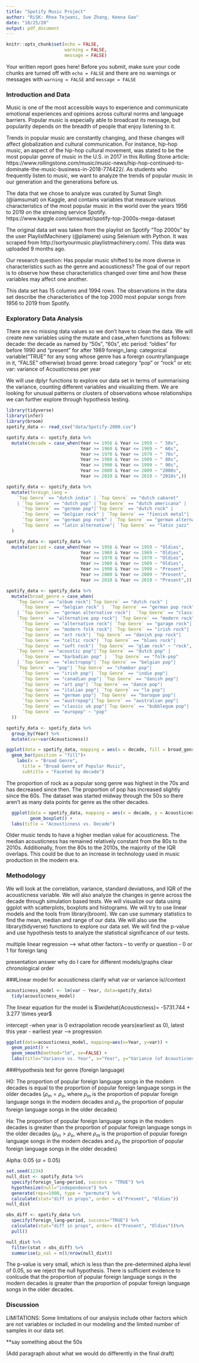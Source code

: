 ```yaml
---
title: "Spotify Music Project"
author: "RiSK: Rhea Tejwani, Sue Zhang, Keena Gao"
date: "10/25/20"
output: pdf_document
---
```


```r
knitr::opts_chunk$set(echo = FALSE, 
                      warning = FALSE, 
                      message = FALSE)
```

Your written report goes here! Before you submit, make sure your code chunks are turned off with `echo = FALSE` and there are no warnings or messages with `warning = FALSE` and `message = FALSE` 

### Introduction and Data

Music is one of the most accessible ways to experience and communicate emotional experiences and opinions across cultural norms and language barriers. Popular music is especially able to broadcast its message, but popularity depends on the breadth of people that enjoy listening to it. 

Trends in popular music are constantly changing, and these changes will affect globalization and cultural communication. For instance, hip-hop music, an aspect of the hip-hop cultural movement, was stated to be the most popular genre of music in the U.S. in 2017 in this Rolling Stone article: https://www.rollingstone.com/music/music-news/hip-hop-continued-to-dominate-the-music-business-in-2018-774422/. As students who frequently listen to music, we want to analyze the trends of popular music in our generation and the generations before us.

The data that we chose to analyze was curated by Sumat Singh (@iamsumat) on Kaggle, and contains variables that measure various characteristics of the most popular music in the world over the years 1956 to 2019 on the streaming service Spotify. https://www.kaggle.com/iamsumat/spotify-top-2000s-mega-dataset 

The original data set was taken from the playlist on Spotify "Top 2000s" by the user PlaylistMachinery (@plamere) using Selenium with Python. It was scraped from http://sortyourmusic.playlistmachinery.com/. This data was uploaded 9 months ago.

Our research question: Has popular music shifted to be more diverse in characteristics such as the genre and acousticness? The goal of our report is to observe how these characteristics changed over time and how these variables may affect one another.
  
This data set has 15 columns and 1994 rows. The observations in the data set describe the characteristics of the top 2000 most popular songs from 1956 to 2019 from Spotify. 


### Exploratory Data Analysis

There are no missing data values so we don't have to clean the data. We will create new variables using the mutate and case_when functions as follows:
decade: the decade as named by "50s", "60s", etc
period: "oldies" for before 1990 and "present" for after 1989
foreign_lang: categorical variable("TRUE" for any song whose genre has a foreign country/language in it, "FALSE" otherwise)
broad genre: broad category "pop" or "rock" or etc
var: variance of Acousticness per year

We will use dplyr functions to explore our data set in terms of summarising the variance, counting different variables and visualizing them. We are looking for unusual patterns or clusters of observations whose relationships we can further explore through hypothesis testing. 

```r
library(tidyverse)
library(infer)
library(broom)
spotify_data <- read_csv("data/Spotify-2000.csv")
```

```r
spotify_data <- spotify_data %>%
  mutate(decade = case_when(Year >= 1956 & Year <= 1959 ~ " 50s",
                            Year >= 1960 & Year <= 1969 ~ " 60s",
                            Year >= 1970 & Year <= 1979 ~ " 70s",
                            Year >= 1980 & Year <= 1989 ~ " 80s",
                            Year >= 1990 & Year <= 1999 ~ " 90s",
                            Year >= 2000 & Year <= 2009 ~ "2000s",
                            Year >= 2010 & Year <= 2019 ~ "2010s",))
```

```r
spotify_data <- spotify_data %>%
  mutate(foreign_lang = 
    `Top Genre` == "dutch indie" | `Top Genre` == "dutch cabaret" 
    | `Top Genre` == "dutch pop" |`Top Genre` == "dutch americana" |
      `Top Genre` == "german pop"|`Top Genre` == "dutch rock" |
      `Top Genre` == "belgian rock" | `Top Genre` == "finnish metal"|
      `Top Genre` == "german pop rock" | `Top Genre` == "german alternative rock" |`Top Genre` == "italian pop" | `Top Genre` == "latin" |
      `Top Genre` == "latin alternative"| `Top Genre` == "latin jazz"
  )

```

```r
spotify_data <- spotify_data %>%
  mutate(period = case_when(Year >= 1956 & Year <= 1959 ~ "Oldies",
                            Year >= 1960 & Year <= 1969 ~ "Oldies",
                            Year >= 1970 & Year <= 1979 ~ "Oldies",
                            Year >= 1980 & Year <= 1989 ~ "Oldies",
                            Year >= 1990 & Year <= 1999 ~ "Present",
                            Year >= 2000 & Year <= 2009 ~ "Present",
                            Year >= 2010 & Year <= 2019 ~ "Present",))
```

```r
spotify_data <- spotify_data %>%
  mutate(broad_genre = case_when(
    `Top Genre` == "album rock"|`Top Genre` == "dutch rock" |
      `Top Genre` == "belgian rock" |  `Top Genre` == "german pop rock"
    | `Top Genre` == "german alternative rock"|  `Top Genre` == "classic rock"|
    `Top Genre` == "alternative pop rock"| `Top Genre` == "modern rock"|
      `Top Genre` == "alternative rock"| `Top Genre` == "garage rock"|
      `Top Genre` == "modern folk rock"| `Top Genre` == "irish rock"|
      `Top Genre` == "art rock"| `Top Genre` == "danish pop rock"|
      `Top Genre` == "celtic rock"| `Top Genre` == "blues rock"|
      `Top Genre` == "soft rock"| `Top Genre` == "glam rock" ~ "rock",
    `Top Genre` == "acoustic pop"|`Top Genre` == "dutch pop" |
      `Top Genre` == "barbadian pop" |  `Top Genre` == "folk-pop" 
    | `Top Genre` == "electropop"| `Top Genre` == "belgian pop"|
    `Top Genre` == "pop"| `Top Genre` == "chamber pop"|
      `Top Genre` == "irish pop"| `Top Genre` == "indie pop"|
      `Top Genre` == "canadian pop"| `Top Genre` == "danish pop"|
      `Top Genre` == "art pop"| `Top Genre` == "dance pop"|
      `Top Genre` == "italian pop"| `Top Genre` == "la pop"|
      `Top Genre` == "german pop"| `Top Genre` == "baroque pop"|
      `Top Genre` == "austropop"|`Top Genre` == "australian pop"|
      `Top Genre` == "classic uk pop"|`Top Genre` == "bubblegum pop"|
      `Top Genre` == "europop" ~ "pop"
  ))
```

```r
spotify_data <- spotify_data %>%
  group_by(Year) %>%
  mutate(var=var(Acousticness))
```


```r
ggplot(data = spotify_data, mapping = aes(x = decade, fill = broad_genre)) +
  geom_bar(position = "fill")+
    labs(x = "Broad Genre", 
      title = "Broad Genre of Popular Music", 
      subtitle = "Faceted by decade")
```
The proportion of rock as a popular song genre was highest in the 70s and has decreased since then. The proportion of pop has increased slightly since the 60s. The dataset was started midway through the 50s so there aren't as many data points for genre as the other decades. 

```r
  ggplot(data = spotify_data, mapping = aes(x = decade, y = Acousticness, fill = decade)) +
         geom_boxplot() +
  labs(title = "Acousticness vs. Decade")
```

Older music tends to have a higher median value for acousticness. The median acousticness has remained relatively constant from the 80s to the 2010s. Additionally, from the 80s to the 2010s, the majority of the IQR overlaps. This could be due to an increase in technology used in music production in the modern era.


### Methodology

We will look at the correlation, variance, standard deviations, and IQR of the acousticness variable. We will also analyze the changes in genre across the decade through simulation based tests. We will visualize our data using ggplot with scatterplots, boxplots and histograms. We will try to use linear models and the tools from library(broom). We can use summary statistics to find the mean, median and range of our data. We will also use the library(tidyverse) functions to explore our data set. We will find the p-value and use hypothesis tests to analyze the statistical significance of our tests. 

multiple linear regression --> what other factors -- to verify or question
- 0 or 1 for foreign lang

presentation
answer why do I care for different models/graphs
clear chronological order

###Linear model for acousticness
clarify what var or variance is//context

```r
acousticness_model <- lm(var ~ Year, data=spotify_data)
  tidy(acousticness_model)
```
The linear equation for the model is $\widehat{Acousticness}= -5731.744 + 3.277 \times year$

intercept -when year is 0 extrapolation
recode years(earliest as 0), latest
this year - earliest year --> progression 

```r
ggplot(data=acousticness_model, mapping=aes(x=Year, y=var)) +
  geom_point() +
  geom_smooth(method="lm", se=FALSE) +
  labs(title="Variance vs. Year", x="Year", y="Variance (of Acousticness)")
```

###Hypothesis test for genre (foreign language)

H0: The proportion of popular foreign language songs in the modern decades is equal to the proportion of popular foreign language songs in the older decades ($\rho_m = \rho_o$, where $\rho_m$ is the proportion of popular foreign language songs in the modern decades and $\rho_o$ the proportion of popular foreign language songs in the older decades)

Ha: The proportion of popular foreign language songs in the modern decades is greater than the proportion of popular foreign language songs in the older decades ($\rho_m > \rho_o$, where $\rho_m$ is the proportion of popular foreign language songs in the modern decades and $\rho_o$ the proportion of popular foreign language songs in the older decades)

Alpha: 0.05 ($\alpha = 0.05$)

```r
set.seed(1234)
null_dist <- spotify_data %>%
  specify(foreign_lang~period, success = "TRUE") %>%
  hypothesize(null="independence") %>%
  generate(reps=1000, type = "permute") %>%
  calculate(stat="diff in props", order = c("Present", "Oldies"))
null_dist
```
```r
obs_diff <- spotify_data %>%
  specify(foreign_lang~period, success="TRUE") %>%
  calculate(stat="diff in props", order= c("Present", "Oldies"))%>%
  pull()

null_dist %>%
  filter(stat > obs_diff) %>%
  summarise(p_val = n()/nrow(null_dist))
```

The p-value is very small, which is less than the pre-determined alpha level of 0.05, so we reject the null hypothesis. There is sufficient evidence to conlcude that the proportion of popular foreign language songs in the modern decades is greater than the proportion of popular foreign language songs in the older decades.

### Discussion

LIMITATIONS: Some limitations of our analysis include other factors which are not variables or included in our modeling and the limited number of samples in our data set. 

**say something about the 50s

(Add paragraph about what we would do differently in the final draft)